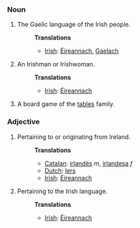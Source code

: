 ===Noun===
#The Gaelic language of the Irish people.
#:'''Translations'''
#:*[[Irish]]: [[Éireannach]], [[Gaelach]]
#An Irishman or Irishwoman.
#:'''Translations'''
#:*[[Irish]]: [[Éireannach]]
#A board game of the [[tables]] family.

===Adjective===
#Pertaining to or originating from Ireland.
#:'''Translations'''
#:*[[Catalan]]: [[irlandès]] ''m'', [[irlandesa]] ''f''
#:*[[Dutch]]: [[Iers]]
#:*[[Irish]]: [[Éireannach]]
#Pertaining to the Irish language.
#:'''Translations'''
#:*[[Irish]]: [[Éireannach]]
